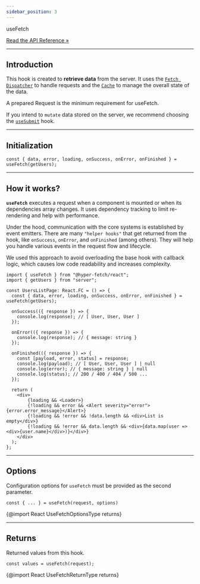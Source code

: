 ```yaml
---
sidebar_position: 3
---
```


<div class="api-link">
  <div class="api-link-title">useFetch</div>
  <div class="api-link-sub-title">

[Read the API Reference »](/api/React/Hook/useFetch.mdx)

  </div>
</div>

---

## Introduction

This hook is created to **retrieve data** from the server. It uses the
[`Fetch Dispatcher`](/documentation/02-Core/Dispatcher.mdx) to handle requests and the
[`Cache`](/documentation/02-Core/Cache.mdx) to manage the overall state of the data.

A prepared Request is the minimum requirement for useFetch.

If you intend to `mutate` data stored on the server, we recommend choosing the
[`useSubmit`](/documentation/04-React/02-Core/useSubmit.mdx) hook.

---

## Initialization

```tsx
const { data, error, loading, onSuccess, onError, onFinished } = useFetch(getUsers);
```

---

## How it works?

**`useFetch`** executes a request when a component is mounted or when its dependencies array changes. It uses dependency
tracking to limit re-rendering and help with performance.

Under the hood, communication with the core systems is established by event emitters. There are many `"helper hooks"`
that get returned from the hook, like `onSuccess`, `onError`, and `onFinished` (among others). They will help you handle
various events in the request flow and lifecycle.

We used this approach to avoid overloading the base hook with callback logic, which causes low code readability and
increases complexity.

```tsx
import { useFetch } from "@hyper-fetch/react";
import { getUsers } from "server";

const UsersListPage: React.FC = () => {
  const { data, error, loading, onSuccess, onError, onFinished } = useFetch(getUsers);

  onSuccess(({ response }) => {
    console.log(response); // [ User, User, User ]
  });

  onError(({ response }) => {
    console.log(response); // { message: string }
  });

  onFinished(({ response }) => {
    const [payload, error, status] = response;
    console.log(payload); // [ User, User, User ] | null
    console.log(error); // { message: string } | null
    console.log(status); // 200 / 400 / 404 / 500 ...
  });

  return (
    <div>
        {loading && <Loader>}
        {!loading && error && <Alert severity="error">{error.error_message}</Alert>}
        {!loading && !error && !data.length && <div>List is empty</div>}
        {!loading && !error && data.length && <div>{data.map(user => <div>{user.name}</div>)}</div>}
    </div>
  );
};
```

---

## Options

Configuration options for `useFetch` must be provided as the second parameter.

```tsx
const { ... } = useFetch(request, options)
```

{@import React UseFetchOptionsType returns}

---

## Returns

Returned values from this hook.

```tsx
const values = useFetch(request);
```

{@import React UseFetchReturnType returns}
